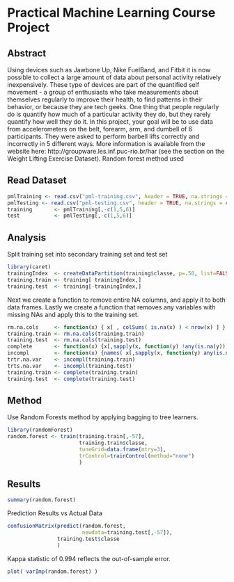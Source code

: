 Practical Machine Learning Course Project
=========================================

Abstract
--------
Using devices such as Jawbone Up, Nike FuelBand, and Fitbit it is now possible to collect a large amount of data about personal activity relatively inexpensively. These type of devices are part of the quantified self movement - a group of enthusiasts who take measurements about themselves regularly to improve their health, to find patterns in their behavior, or because they are tech geeks. One thing that people regularly do is quantify how much of a particular activity they do, but they rarely quantify how well they do it. In this project, your goal will be to use data from accelerometers on the belt, forearm, arm, and dumbell of 6 participants. They were asked to perform barbell lifts correctly and incorrectly in 5 different ways. More information is available from the website here: http://groupware.les.inf.puc-rio.br/har (see the section on the Weight Lifting Exercise Dataset). 
Random forest method used

Read Dataset
------------

```r
pmlTraining <- read.csv("pml-training.csv", header = TRUE, na.strings = c("NA",""))
pmlTesting <- read.csv("pml-testing.csv", header = TRUE, na.strings = c("NA",""))
training       <- pmlTraining[,-c(1,5,6)]
test           <- pmlTesting[,-c(1,5,6)]
```

Analysis
--------

Split training set into secondary training set and test set

```r
library(caret)
trainingIndex  <- createDataPartition(training$classe, p=.50, list=FALSE)
training.train <- training[ trainingIndex,]
training.test  <- training[-trainingIndex,]
```

Next we create a function to remove entire NA columns, and apply it to both data frames. Lastly we create a function that removes any variables with missing NAs and apply this to the training set.
```r
rm.na.cols     <- function(x) { x[ , colSums( is.na(x) ) < nrow(x) ] }
training.train <- rm.na.cols(training.train)
training.test  <- rm.na.cols(training.test)
complete       <- function(x) {x[,sapply(x, function(y) !any(is.na(y)))] }
incompl        <- function(x) {names( x[,sapply(x, function(y) any(is.na(y)))] ) }
trtr.na.var    <- incompl(training.train)
trts.na.var    <- incompl(training.test)
training.train <- complete(training.train)
training.test  <- complete(training.test)
```

Method
------

Use Random Forests method by applying bagging to tree learners.

```r
library(randomForest)
random.forest <- train(training.train[,-57],
                       training.train$classe,
                       tuneGrid=data.frame(mtry=3),
                       trControl=trainControl(method="none")
                       )
```

Results
-------

```r
summary(random.forest)
```

Prediction Results vs Actual Data
```r
confusionMatrix(predict(random.forest,
                        newdata=training.test[,-57]),
                training.test$classe
                )
```
Kappa statistic of 0.994 reflects the out-of-sample error.

```r
plot( varImp(random.forest) )
```